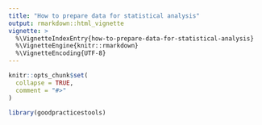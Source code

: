 ```yaml
---
title: "How to prepare data for statistical analysis"
output: rmarkdown::html_vignette
vignette: >
  %\VignetteIndexEntry{how-to-prepare-data-for-statistical-analysis}
  %\VignetteEngine{knitr::rmarkdown}
  %\VignetteEncoding{UTF-8}
---
```


```r
knitr::opts_chunk$set(
  collapse = TRUE,
  comment = "#>"
)
```

```r
library(goodpracticestools)
```
